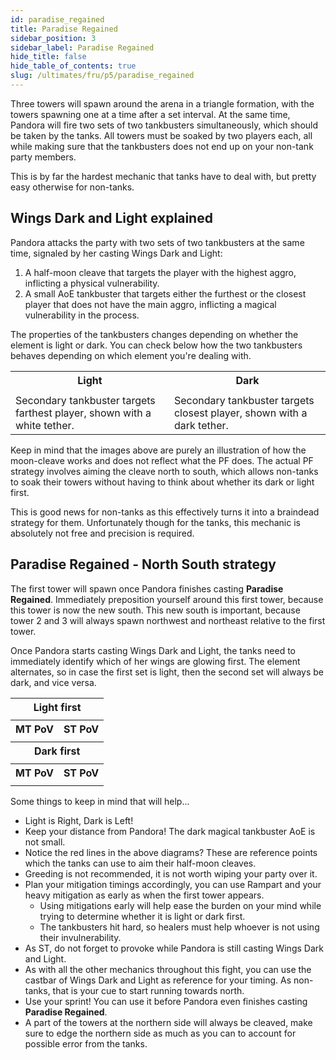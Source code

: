 ```yaml
---
id: paradise_regained
title: Paradise Regained
sidebar_position: 3
sidebar_label: Paradise Regained
hide_title: false
hide_table_of_contents: true
slug: /ultimates/fru/p5/paradise_regained
---
```


Three towers will spawn around the arena in a triangle formation, with the towers spawning one at a time after a set interval. At the same time, Pandora will fire two sets of two tankbusters simultaneously, which should be taken by the tanks. All towers must be soaked by two players each, all while making sure that the tankbusters does not end up on your non-tank party members.

<KittenAsset path='fru/p5/paradise_regained.webm' wrapper='div' />

This is by far the hardest mechanic that tanks have to deal with, but pretty easy otherwise for non-tanks.

## Wings Dark and Light explained
Pandora attacks the party with two sets of two tankbusters at the same time, signaled by her casting <Tankbuster>Wings Dark and Light</Tankbuster>:
1. A half-moon cleave that targets the player with the highest aggro, inflicting a physical vulnerability. 
2. A small AoE tankbuster that targets either the furthest or the closest player that does not have the main aggro, inflicting a magical vulnerability in the process.

The properties of the tankbusters changes depending on whether the element is light or dark. You can check below how the two tankbusters behaves depending on which element you're dealing with.

<table width='80%'>
    <tr>
        <th>Light</th>
        <th>Dark</th>
    </tr>
    <tr>
        <td><KittenAsset path='fru/p5/paradise_regained_light.png' /></td>
        <td><KittenAsset path='fru/p5/paradise_regained_dark.png' /></td>
    </tr>
    <tr>
        <td>Secondary tankbuster targets farthest player, shown with a white tether.</td>
        <td>Secondary tankbuster targets closest player, shown with a dark tether.</td>
    </tr>
</table>

Keep in mind that the images above are purely an illustration of how the moon-cleave works and does not reflect what the PF does. The actual PF strategy involves aiming the cleave north to south, which allows non-tanks to soak their towers without having to think about whether its dark or light first.

<KittenAsset path='fru/p5/paradise_regained.webm' wrapper='div' />

This is good news for non-tanks as this effectively turns it into a braindead strategy for them. Unfortunately though for the tanks, this mechanic is absolutely not free and precision is required.

## Paradise Regained - North South strategy
The first tower will spawn once Pandora finishes casting <strong>Paradise Regained</strong>. Immediately preposition yourself around this first tower, because this tower is now the new south. This new south is important, because tower 2 and 3 will always spawn northwest and northeast relative to the first tower.

Once Pandora starts casting <Tankbuster>Wings Dark and Light</Tankbuster>, the tanks need to immediately identify which of her wings are glowing first. The element alternates, so in case the first set is light, then the second set will always be dark, and vice versa.

<table width='80%'>
    <tr>
        <th colspan='2'>Light first</th>
    </tr>
    <tr>
        <td><KittenAsset path='fru/p5/paradise_regained_braindead_light_example1.png' /></td>
        <td><KittenAsset path='fru/p5/paradise_regained_braindead_light_example2.png' /></td>
    </tr>
    <tr>
        <th>MT PoV</th>
        <th>ST PoV</th>
    </tr>
    <tr>
        <td><KittenAsset path='fru/p5/paradise_regained_light_mt.webm' /></td>
        <td><KittenAsset path='fru/p5/paradise_regained_light_st.webm' /></td>
    </tr>
    <tr>
        <th colspan='2'>Dark first</th>
    </tr>
    <tr>
        <td><KittenAsset path='fru/p5/paradise_regained_braindead_dark_example1.png' /></td>
        <td><KittenAsset path='fru/p5/paradise_regained_braindead_dark_example2.png' /></td>
    </tr>
    <tr>
        <th>MT PoV</th>
        <th>ST PoV</th>
    </tr>
    <tr>
        <td><KittenAsset path='fru/p5/paradise_regained_dark_mt.webm' /></td>
        <td><KittenAsset path='fru/p5/paradise_regained_dark_st.webm' /></td>
    </tr>
</table>

Some things to keep in mind that will help...
- Light is Right, Dark is Left!
- Keep your distance from Pandora! The dark magical tankbuster AoE is not small.
- Notice the red lines in the above diagrams? These are reference points which the tanks can use to aim their half-moon cleaves.
- Greeding is not recommended, it is not worth wiping your party over it.
- Plan your mitigation timings accordingly, you can use Rampart and your heavy mitigation as early as when the first tower appears.
  - Using mitigations early will help ease the burden on your mind while trying to determine whether it is light or dark first.
  - The tankbusters hit hard, so healers must help whoever is not using their invulnerability.
- As ST, do not forget to provoke while Pandora is still casting <Tankbuster>Wings Dark and Light</Tankbuster>.
- As with all the other mechanics throughout this fight, you can use the castbar of <Tankbuster>Wings Dark and Light</Tankbuster> as reference for your timing. As non-tanks, that is your cue to start running towards north.
- Use your sprint! You can use it before Pandora even finishes casting <strong>Paradise Regained</strong>.
- A part of the towers at the northern side will always be cleaved, make sure to edge the northern side as much as you can to account for possible error from the tanks.